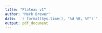 ```yaml
---
title: "Plateau v1"
author: "Mark Brewer"
date: '`r format(Sys.time(), "%d %B, %Y")`'
output: pdf_document
---
```

